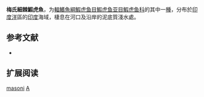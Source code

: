 {{Speciesbox 
| status = NE
| status_system = IUCN3.1
| status_ref = 
| genus = Acentrogobius
| species = masoni
| authority = [[Day|Day]], 1873
| synonyms = *''Gobius masoni''<br /><small>Day, 1873</small>
}}

'''梅氏細棘鰕虎魚'''，为[[輻鰭魚綱|輻鰭魚綱]][[鰕虎鱼目|鰕虎鱼目]][[鰕虎鱼亚目|鰕虎鱼亚目]][[鰕虎鱼科|鰕虎鱼科]]的其中一[[種|種]]，分布於[[印度洋|印度洋]]區的[[印度|印度]]海域，棲息在河口及沿岸的泥底質淺水處。

== 参考文献 ==
*{{FishBase_species|genus=Acentrogobius|species=masoni|year=2012|month=3}}

== 扩展阅读 ==
{{refbegin}}
{{wikispecies-inline|Acentrogobius masoni|梅氏細棘鰕虎魚}}
{{refend}}
{{Taxonbar|from=Q2547577}}

[[Category:細棘鰕虎魚屬|masoni]]
[[Category:1873年描述的魚類|A]]